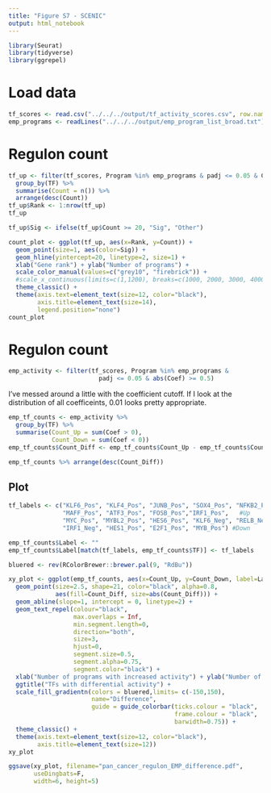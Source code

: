 ```yaml
---
title: "Figure S7 - SCENIC"
output: html_notebook
---
```


```r
library(Seurat)
library(tidyverse)
library(ggrepel)
```

# Load data
```r
tf_scores <- read.csv("../../../output/tf_activity_scores.csv", row.names=1)
emp_programs <- readLines("../../../output/emp_program_list_broad.txt")
```

# Regulon count

```r
tf_up <- filter(tf_scores, Program %in% emp_programs & padj <= 0.05 & Coef >1) %>%
  group_by(TF) %>%
  summarise(Count = n()) %>%
  arrange(desc(Count))
tf_up$Rank <- 1:nrow(tf_up)
tf_up
```

```r
tf_up$Sig <- ifelse(tf_up$Count >= 20, "Sig", "Other")
```


```r
count_plot <- ggplot(tf_up, aes(x=Rank, y=Count)) +
  geom_point(size=1, aes(color=Sig)) +
  geom_hline(yintercept=20, linetype=2, size=1) +
  xlab("Gene rank") + ylab("Number of programs") +
  scale_color_manual(values=c("grey10", "firebrick")) +
  #scale_x_continuous(limits=c(1,1200), breaks=c(1000, 2000, 3000, 4000)) +
  theme_classic() +
  theme(axis.text=element_text(size=12, color="black"),
        axis.title=element_text(size=14),
        legend.position="none")
count_plot
```

# Regulon count

```r
emp_activity <- filter(tf_scores, Program %in% emp_programs &
                         padj <= 0.05 & abs(Coef) >= 0.5)
```
I've messed around a little with the coefficient cutoff. If I look at the distribution of all coefficeints, 0.01 looks pretty appropriate.

```r
emp_tf_counts <- emp_activity %>%
  group_by(TF) %>%
  summarise(Count_Up = sum(Coef > 0),
            Count_Down = sum(Coef < 0))
emp_tf_counts$Count_Diff <- emp_tf_counts$Count_Up - emp_tf_counts$Count_Down

emp_tf_counts %>% arrange(desc(Count_Diff))
```

## Plot
```r
tf_labels <- c("KLF6_Pos", "KLF4_Pos", "JUNB_Pos", "SOX4_Pos", "NFKB2_Pos", "SMAD3_Pos", "STAT1_Pos", "KLF2_Pos", "CREB5_Pos", "BHLHE40_Pos",
               "MAFF_Pos", "ATF3_Pos", "FOSB_Pos","IRF1_Pos",   #Up
               "MYC_Pos", "MYBL2_Pos", "HES6_Pos", "KLF6_Neg", "RELB_Neg", "STAT1_Neg", "CDX2_Pos",
               "IRF1_Neg", "HES1_Pos", "E2F1_Pos", "MYB_Pos") #Down
```

```r
emp_tf_counts$Label <- ""
emp_tf_counts$Label[match(tf_labels, emp_tf_counts$TF)] <- tf_labels
```


```r
bluered <- rev(RColorBrewer::brewer.pal(9, "RdBu"))

xy_plot <- ggplot(emp_tf_counts, aes(x=Count_Up, y=Count_Down, label=Label)) +
  geom_point(size=2.5, shape=21, color="black", alpha=0.8, 
             aes(fill=Count_Diff, size=abs(Count_Diff))) +
  geom_abline(slope=1, intercept = 0, linetype=2) +
  geom_text_repel(colour="black",
                  max.overlaps = Inf,
                  min.segment.length=0,
                  direction="both",
                  size=3,
                  hjust=0,
                  segment.size=0.5,
                  segment.alpha=0.75,
                  segment.color="black") +
  xlab("Number of programs with increased activity") + ylab("Number of programs with decreased activity") +
  ggtitle("TFs with differential activity") +
  scale_fill_gradientn(colors = bluered,limits= c(-150,150),
                       name="Difference",
                       guide = guide_colorbar(ticks.colour = "black",
                                              frame.colour = "black",
                                              barwidth=0.75)) +
  theme_classic() +
  theme(axis.text=element_text(size=12, color="black"),
        axis.title=element_text(size=12))
xy_plot
```

```r
ggsave(xy_plot, filename="pan_cancer_regulon_EMP_difference.pdf",
       useDingbats=F,
       width=6, height=5)
```







